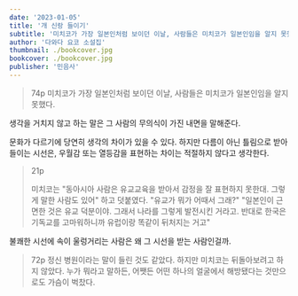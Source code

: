 ```yaml
---
date: '2023-01-05'
title: '개 신랑 들이기'
subtitle: '미치코가 가장 일본인처럼 보이던 이날, 사람들은 미치코가 일본인임을 알지 못했다. 누가 뭐라고 말하든, 어쨋든 어떤 하나의 얼굴에서 해방됐다는 것만으로도 가슴이 벅찼다.'
author: '다와다 요코 소설집'
thumbnail: ./bookcover.jpg
bookcover: ./bookcover.jpg
publisher: '민음사'
---
```


> 74p
> 미치코가 가장 일본인처럼 보이던 이날, 사람들은 미치코가 일본인임을 알지 못했다.

생각을 거치지 않고 하는 말은 그 사람의 무의식이 가진 내면을 말해준다.

문화가 다르기에 당연히 생각의 차이가 있을 수 있다.
하지만 다름이 아닌 틀림으로 받아들이는 시선은, 우월감 또는 열등감을 표현하는 차이는 적절하지 않다고 생각한다.


> 21p
> 
> 미치코는 "동아시아 사람은 유교교육을 받아서 감정을 잘 표현하지 못한대. 그렇게 말한 사람도 있어" 하고 덧붙였다.
> "유교가 뭐가 어때서 그래?"
> "일본인이 근면한 것은 유교 덕분이야. 그래서 나라를 그렇게 발전시킨 거라고.
> 반대로 한국은 기독교를 고마워하니까 유럽이랑 똑같이 뒤처지는 거고"

불쾌한 시선에 속이 울렁거리는 사람은 왜 그 시선을 받는 사람인걸까.

> 72p
> 정신 병원이라는 말이 들린 것도 같았다. 하지만 미치코는 뒤돌아보려고 하지 않았다.
> 누가 뭐라고 말하든, 어쨋든 어떤 하나의 얼굴에서 해방됐다는 것만으로도 가슴이 벅찼다.
